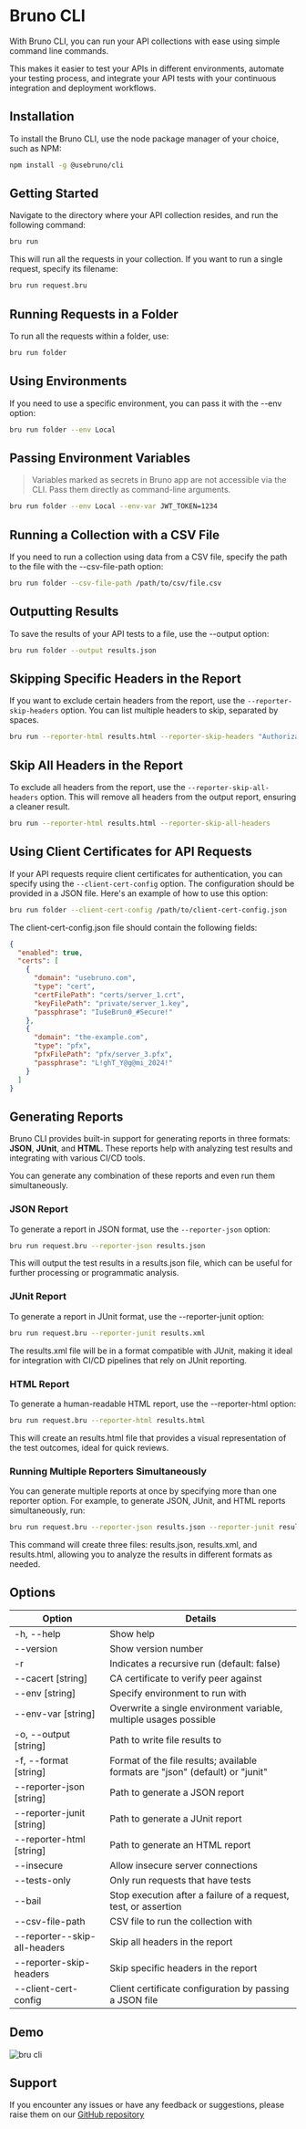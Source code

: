 # Bruno CLI

With Bruno CLI, you can run your API collections with ease using simple command line commands.

This makes it easier to test your APIs in different environments, automate your testing process, and integrate your API tests with your continuous integration and deployment workflows.

## Installation
To install the Bruno CLI, use the node package manager of your choice, such as NPM:
```bash copy
npm install -g @usebruno/cli
```

## Getting Started

Navigate to the directory where your API collection resides, and run the following command:

```bash copy
bru run
```

This will run all the requests in your collection. If you want to run a single request, specify its filename:

```bash copy
bru run request.bru
```

## Running Requests in a Folder
To run all the requests within a folder, use:

```bash copy
bru run folder
```

## Using Environments
If you need to use a specific environment, you can pass it with the --env option:

```bash copy
bru run folder --env Local
```

## Passing Environment Variables

> Variables marked as secrets in Bruno app are not accessible via the CLI. Pass them directly as command-line arguments.

```bash copy
bru run folder --env Local --env-var JWT_TOKEN=1234
```

## Running a Collection with a CSV File
If you need to run a collection using data from a CSV file, specify the path to the file with the --csv-file-path option:

```bash copy
bru run folder --csv-file-path /path/to/csv/file.csv
```

## Outputting Results
To save the results of your API tests to a file, use the --output option:

```bash copy
bru run folder --output results.json
```

## Skipping Specific Headers in the Report

If you want to exclude certain headers from the report, use the `--reporter-skip-headers` option. You can list multiple headers to skip, separated by spaces.

```bash
bru run --reporter-html results.html --reporter-skip-headers "Authorization" "Content-Type" "Date"
```

## Skip All Headers in the Report

To exclude all headers from the report, use the `--reporter-skip-all-headers` option. This will remove all headers from the output report, ensuring a cleaner result.

```bash copy
bru run --reporter-html results.html --reporter-skip-all-headers
```

## Using Client Certificates for API Requests

If your API requests require client certificates for authentication, you can specify using the `--client-cert-config` option. The configuration should be provided in a JSON file. Here's an example of how to use this option:

```bash copy
bru run folder --client-cert-config /path/to/client-cert-config.json
```

The client-cert-config.json file should contain the following fields:

```json
{
  "enabled": true,
  "certs": [
    {
      "domain": "usebruno.com",
      "type": "cert",
      "certFilePath": "certs/server_1.crt",
      "keyFilePath": "private/server_1.key",
      "passphrase": "Iu$eBrun0_#Secure!"
    },
    {
      "domain": "the-example.com",
      "type": "pfx",
      "pfxFilePath": "pfx/server_3.pfx",
      "passphrase": "L!ghT_Y@g@mi_2024!"
    }
  ]
}
```

## Generating Reports

Bruno CLI provides built-in support for generating reports in three formats: **JSON**, **JUnit**, and **HTML**. These reports help with analyzing test results and integrating with various CI/CD tools.

You can generate any combination of these reports and even run them simultaneously.

### JSON Report

To generate a report in JSON format, use the `--reporter-json` option:

```bash copy
bru run request.bru --reporter-json results.json
```

This will output the test results in a results.json file, which can be useful for further processing or programmatic analysis.

### JUnit Report

To generate a report in JUnit format, use the --reporter-junit option:

```bash copy
bru run request.bru --reporter-junit results.xml
```

The results.xml file will be in a format compatible with JUnit, making it ideal for integration with CI/CD pipelines that rely on JUnit reporting.


### HTML Report

To generate a human-readable HTML report, use the --reporter-html option:

```bash copy
bru run request.bru --reporter-html results.html
```

This will create an results.html file that provides a visual representation of the test outcomes, ideal for quick reviews.

### Running Multiple Reporters Simultaneously

You can generate multiple reports at once by specifying more than one reporter option. For example, to generate JSON, JUnit, and HTML reports simultaneously, run:

```bash copy
bru run request.bru --reporter-json results.json --reporter-junit results.xml --reporter-html results.html
```

This command will create three files: results.json, results.xml, and results.html, allowing you to analyze the results in different formats as needed.


## Options

| Option                       | Details                                                                       |
| ---------------------------- | ----------------------------------------------------------------------------- |
| -h, --help                   | Show help                                                                     |
| --version                    | Show version number                                                           |
| -r                           | Indicates a recursive run (default: false)                                    |
| --cacert [string]            | CA certificate to verify peer against                                         |
| --env [string]               | Specify environment to run with                                               |
| --env-var [string]           | Overwrite a single environment variable, multiple usages possible             |
| -o, --output [string]        | Path to write file results to                                                 |
| -f, --format [string]        | Format of the file results; available formats are "json" (default) or "junit" |
| --reporter-json [string]     | Path to generate a JSON report                                                |
| --reporter-junit [string]    | Path to generate a JUnit report                                               |
| --reporter-html [string]     | Path to generate an HTML report                                               |
| --insecure                   | Allow insecure server connections                                             |
| --tests-only                 | Only run requests that have tests                                             |
| --bail                       | Stop execution after a failure of a request, test, or assertion               |
| --csv-file-path              | CSV file to run the collection with                                           |
| --reporter--skip-all-headers | Skip all headers in the report                                                |
| --reporter-skip-headers      | Skip specific headers in the report                                           |
| --client-cert-config         | Client certificate configuration by passing a JSON file                       |

## Demo
![bru cli](/screenshots/cli-demo.webp)

## Support
If you encounter any issues or have any feedback or suggestions, please raise them on our [GitHub repository](https://github.com/usebruno/bruno)
